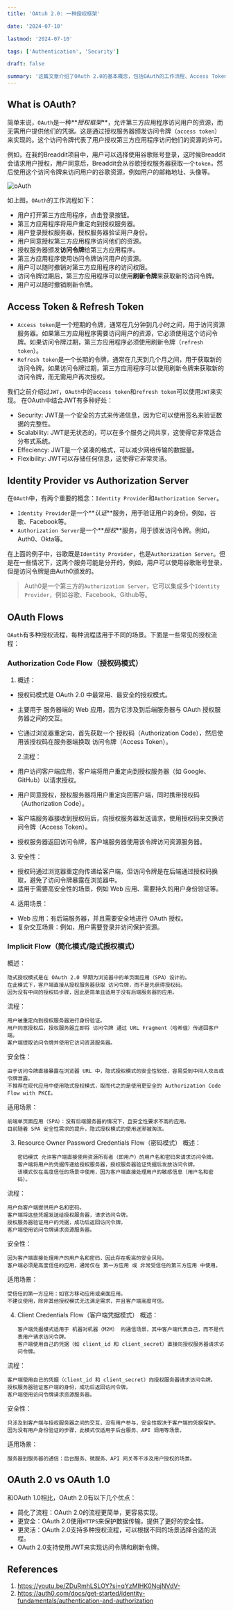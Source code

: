 ```yaml
---
title: 'OAtuh 2.0: 一种授权框架'

date: '2024-07-10'

lastmod: '2024-07-10'

tags: ['Authentication', 'Security']

draft: false

summary: '这篇文章介绍了OAuth 2.0的基本概念，包括OAuth的工作流程、Access Token和Refresh Token、Identity Provider和Authorization Server、OAuth Flows等内容。'
---
```


## What is OAuth?

简单来说，`OAuth`是一种**_授权框架_**，允许第三方应用程序访问用户的资源，而无需用户提供他们的凭据。这是通过授权服务器颁发访问令牌（`access token`）来实现的。这个访问令牌代表了用户授权第三方应用程序访问他们的资源的许可。

例如，在我的Breaddit项目中，用户可以选择使用谷歌账号登录，这时候Breaddit会请求用户授权，用户同意后，Breaddit会从谷歌授权服务器获取一个`token`，然后使用这个访问令牌来访问用户的谷歌资源，例如用户的邮箱地址、头像等。

<Image alt="oAuth" src="/static/images/blog-07-2024/OAuth.png" width={500} height={500} />

如上图，`OAuth`的工作流程如下：

- 用户打开第三方应用程序，点击登录按钮。
- 第三方应用程序将用户重定向到授权服务器。
- 用户登录授权服务器，授权服务器验证用户身份。
- 用户同意授权第三方应用程序访问他们的资源。
- 授权服务器颁发**访问令牌**给第三方应用程序。
- 第三方应用程序使用访问令牌访问用户的资源。
- 用户可以随时撤销对第三方应用程序的访问权限。
- 访问令牌过期后，第三方应用程序可以使用**刷新令牌**来获取新的访问令牌。
- 用户可以随时撤销刷新令牌。

## Access Token & Refresh Token

- `Access token`是一个短期的令牌，通常在几分钟到几小时之间，用于访问资源服务器。如果第三方应用程序需要访问用户的资源，它必须使用这个访问令牌。如果访问令牌过期，第三方应用程序必须使用刷新令牌（`refresh token`）。
- `Refresh token`是一个长期的令牌，通常在几天到几个月之间，用于获取新的访问令牌。如果访问令牌过期，第三方应用程序可以使用刷新令牌来获取新的访问令牌，而无需用户再次授权。

我们之前介绍过`JWT`，`OAuth`中的`access token`和`refresh token`可以使用`JWT`来实现。
在OAuth中结合JWT有多种好处：

- Security: JWT是一个安全的方式来传递信息，因为它可以使用签名来验证数据的完整性。
- Scalability: JWT是无状态的，可以在多个服务之间共享，这使得它非常适合分布式系统。
- Effeciency: JWT是一个紧凑的格式，可以减少网络传输的数据量。
- Flexibility: JWT可以存储任何信息，这使得它非常灵活。

## Identity Provider vs Authorization Server

在`OAuth`中，有两个重要的概念：`Identity Provider`和`Authorization Server`。

- `Identity Provider`是一个**_认证_**服务，用于验证用户的身份。例如，谷歌、Facebook等。
- `Authorization Server`是一个**_授权_**服务，用于颁发访问令牌。例如，Auth0、Okta等。

在上面的例子中，谷歌既是`Identity Provider`，也是`Authorization Server`。但是在一些情况下，这两个服务可能是分开的，例如，用户可以使用谷歌账号登录，但是访问令牌是由Auth0颁发的。

> Auth0是一个第三方的`Authorization Server`，它可以集成多个`Identity Provider`，例如谷歌、Facebook、Github等。

## OAuth Flows

`OAuth`有多种授权流程，每种流程适用于不同的场景。下面是一些常见的授权流程：

### Authorization Code Flow（授权码模式）

1. 概述：

- 授权码模式是 OAuth 2.0 中最常用、最安全的授权模式。
- 主要用于 服务器端的 Web 应用，因为它涉及到后端服务器与 OAuth 授权服务器之间的交互。
- 它通过浏览器重定向，首先获取一个 授权码（Authorization Code），然后使用该授权码在服务器端换取 访问令牌（Access Token）。

  2.流程：

- 用户访问客户端应用，客户端将用户重定向到授权服务器（如 Google、GitHub）以请求授权。
- 用户同意授权，授权服务器将用户重定向回客户端，同时携带授权码（Authorization Code）。
- 客户端服务器接收到授权码后，向授权服务器发送请求，使用授权码来交换访问令牌（Access Token）。
- 授权服务器返回访问令牌，客户端服务器使用该令牌访问资源服务器。

3. 安全性：

- 授权码通过浏览器重定向传递给客户端，但访问令牌是在后端通过授权码换取，避免了访问令牌暴露在浏览器中。
- 适用于需要高安全性的场景，例如 Web 应用、需要持久的用户身份验证等。

4. 适用场景：

- Web 应用：有后端服务器，并且需要安全地进行 OAuth 授权。
- 复杂交互场景：例如，用户需要登录并访问保护资源。

### Implicit Flow（简化模式/隐式授权模式）

概述：

    隐式授权模式是在 OAuth 2.0 早期为浏览器中的单页面应用（SPA）设计的。
    在此模式下，客户端直接从授权服务器获取 访问令牌，而不是先获得授权码。
    因为没有中间的授权码步骤，因此更简单且适用于没有后端服务器的应用。

流程：

    用户被重定向到授权服务器进行身份验证。
    用户同意授权后，授权服务器立即将 访问令牌 通过 URL Fragment（哈希值）传递回客户端。
    客户端提取访问令牌并使用它访问资源服务器。

安全性：

    由于访问令牌直接暴露在浏览器 URL 中，隐式授权模式的安全性较低，容易受到中间人攻击或令牌泄露。
    不推荐在现代应用中使用隐式授权模式，取而代之的是使用更安全的 Authorization Code Flow with PKCE。

适用场景：

    前端单页面应用（SPA）：没有后端服务器的情况下，且安全性要求不高的应用。
    目前随着 SPA 安全性需求的提升，隐式授权模式的使用逐渐被淘汰。

3.  Resource Owner Password Credentials Flow（密码模式）
    概述：

        密码模式 允许客户端直接使用资源所有者（即用户）的用户名和密码来请求访问令牌。
        客户端将用户的凭据传递给授权服务器，授权服务器验证凭据后发放访问令牌。
        该模式仅在高度信任的场景中使用，因为客户端直接处理用户的敏感信息（用户名和密码）。

流程：

    用户向客户端提供用户名和密码。
    客户端将这些凭据发送给授权服务器，请求访问令牌。
    授权服务器验证用户的凭据，成功后返回访问令牌。
    客户端使用访问令牌请求资源服务器。

安全性：

    因为客户端直接处理用户的用户名和密码，因此存在极高的安全风险。
    客户端必须是高度信任的应用，通常仅在 第一方应用 或 非常受信任的第三方应用 中使用。

适用场景：

    受信任的第一方应用：如官方移动应用或桌面应用。
    不建议使用，除非其他授权模式无法满足需求，并且客户端高度可信。

4.  Client Credentials Flow（客户端凭据模式）
    概述：

        客户端凭据模式适用于 机器对机器（M2M） 的通信场景，其中客户端代表自己，而不是代表用户请求访问令牌。
        客户端使用自己的凭据（如 client_id 和 client_secret）直接向授权服务器请求访问令牌。

流程：

    客户端使用自己的凭据（client_id 和 client_secret）向授权服务器请求访问令牌。
    授权服务器验证客户端的身份，成功后返回访问令牌。
    客户端使用访问令牌请求资源服务器。

安全性：

    只涉及到客户端与授权服务器之间的交互，没有用户参与，安全性取决于客户端的凭据保护。
    因为没有用户身份验证的步骤，此模式仅适用于后台服务、API 调用等场景。

适用场景：

    服务器到服务器的通信：后台服务、微服务、API 网关等不涉及用户授权的场景。

## OAuth 2.0 vs OAuth 1.0

和OAuth 1.0相比，OAuth 2.0有以下几个优点：

- 简化了流程：OAuth 2.0的流程更简单，更容易实现。
- 更安全：OAuth 2.0使用`HTTPS`来保护数据传输，提供了更好的安全性。
- 更灵活：OAuth 2.0支持多种授权流程，可以根据不同的场景选择合适的流程。
- OAuth 2.0支持使用JWT来实现访问令牌和刷新令牌。

## References

1. https://youtu.be/ZDuRmhLSLOY?si=qYzMIHK0NgjNVdV-
2. https://auth0.com/docs/get-started/identity-fundamentals/authentication-and-authorization
